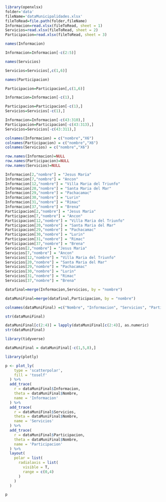 ```r
library(openxlsx)
folder='data'
fileName='dataMunicipalidades.xlsx'
fileToRead=file.path(folder,fileName)
Informacion=read.xlsx(fileToRead, sheet = 1)
Servicios=read.xlsx(fileToRead, sheet = 2)
Participacion=read.xlsx(fileToRead, sheet = 3)
```
```r
names(Informacion)
```

```r
Informacion=Informacion[-c(2:5)]
```

```r
names(Servicios)
```
```r
Servicios=Servicios[,c(1,6)]
```
```r
names(Participacion)
```
```r
Participacion=Participacion[,c(1,6)]
```

```r
Informacion=Informacion[-c(1),]
```
```r
Participacion=Participacion[-c(1),]
Servicios=Servicios[-c(1),]
```
```r
Informacion=Informacion[-c(43:310),]
Participacion=Participacion[-c(43:313),]
Servicios=Servicios[-c(43:311),]
```

```r
colnames(Informacion) = c("nombre","X6")
colnames(Participacion) = c("nombre","X6")
colnames(Servicios) = c("nombre","X6")
```
```r
row.names(Informacion)=NULL
row.names(Participacion)=NULL
row.names(Servicios)=NULL
```

```r
Informacion[2,"nombre"] = "Jesus Maria"
Informacion[7,"nombre"] = "Ancon"
Informacion[12,"nombre"] = "Villa Maria del Triunfo"
Informacion[20,"nombre"] = "Santa Maria del Mar"
Informacion[29,"nombre"] = "Pachacamac"
Informacion[30,"nombre"] = "Lurin"
Informacion[31,"nombre"] = "Rimac"
Informacion[37,"nombre"] = "Brena"
Participacion[2,"nombre"] = "Jesus Maria"
Participacion[7,"nombre"] = "Ancon"
Participacion[12,"nombre"] = "Villa Maria del Triunfo"
Participacion[20,"nombre"] = "Santa Maria del Mar"
Participacion[29,"nombre"] = "Pachacamac"
Participacion[30,"nombre"] = "Lurin"
Participacion[31,"nombre"] = "Rimac"
Participacion[37,"nombre"] = "Brena"
Servicios[2,"nombre"] = "Jesus Maria"
Servicios[7,"nombre"] = "Ancon"
Servicios[12,"nombre"] = "Villa Maria del Triunfo"
Servicios[20,"nombre"] = "Santa Maria del Mar"
Servicios[29,"nombre"] = "Pachacamac"
Servicios[30,"nombre"] = "Lurin"
Servicios[31,"nombre"] = "Rimac"
Servicios[37,"nombre"] = "Brena"

```

```r
datafinal=merge(Informacion,Servicios, by = "nombre")
```
```r
dataMuniFinal=merge(datafinal,Participacion, by = "nombre")
```
```r
colnames(dataMuniFinal) =c("Nombre", "Informacion", "Servicios", "Participacion")
```



```r
str(dataMuniFinal)
```

```r
dataMuniFinal[c(2:4)] = lapply(dataMuniFinal[c(2:4)], as.numeric)
str(dataMuniFinal)
```

```r
library(tidyverse)
```
```r
dataMuniFinal = dataMuniFinal[-c(1,5,8),]
```



```r
library(plotly)

p <- plot_ly(
    type = 'scatterpolar',
    fill = 'toself'
  ) %>%
  add_trace(
    r = dataMuniFinal$Informacion,
    theta = dataMuniFinal$Nombre,
    name = 'Informacion'
  ) %>%
  add_trace(
    r = dataMuniFinal$Servicios,
    theta = dataMuniFinal$Nombre,
    name = 'Servicios'
  ) %>%
  add_trace(
    r = dataMuniFinal$Participacion,
    theta = dataMuniFinal$Nombre,
    name = 'Participacion'
  ) %>%
  layout(
    polar = list(
      radialaxis = list(
        visible = T,
        range = c(0,4)
      )
    )
  )

p
```











